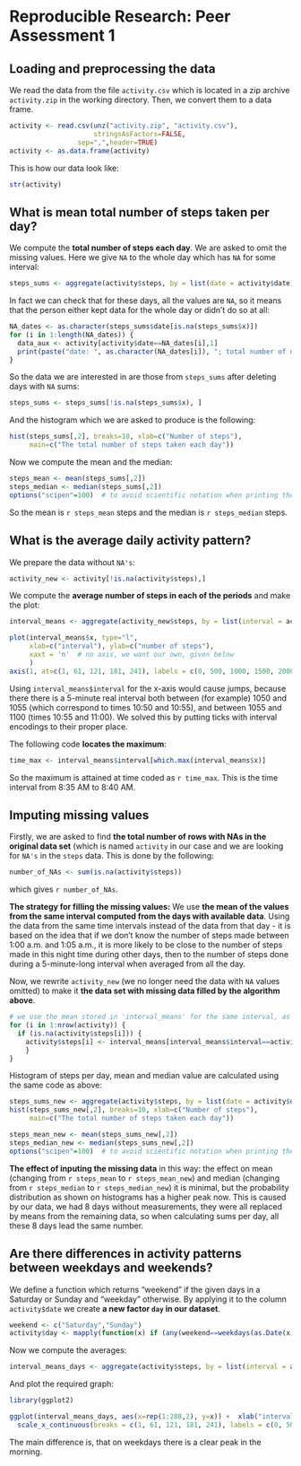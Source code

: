 # Reproducible Research: Peer Assessment 1

## Loading and preprocessing the data
 
We read the data from the file `activity.csv` which is located in a zip archive `activity.zip` in the working directory. Then, we convert them to a data frame.
```r
activity <- read.csv(unz("activity.zip", "activity.csv"),
                     stringsAsFactors=FALSE, 
                 sep=",",header=TRUE)
activity <- as.data.frame(activity)
```
This is how our data look like:
```r
str(activity)
```

## What is mean total number of steps taken per day?

We compute the **total number of steps each day**. We are asked to omit the missing values. Here we give `NA` to the whole day which has `NA` for some interval:
```r
steps_sums <- aggregate(activity$steps, by = list(date = activity$date), FUN = sum, na.omit=TRUE)
```
In fact we can check that for these days, all the values are `NA`, so it means that the person either kept data for the whole day or didn't do so at all:
```r
NA_dates <- as.character(steps_sums$date[is.na(steps_sums$x)])
for (i in 1:length(NA_dates)) {
  data_aux <- activity[activity$date==NA_dates[i],1]
  print(paste("date: ", as.character(NA_dates[i]), "; total number of data: ", as.character(length(data_aux)), "; NA's that day: ", as.character(sum(is.na(data_aux)))))
}
```
So the data we are interested in are those from `steps_sums` after deleting days with `NA` sums:
```r
steps_sums <- steps_sums[!is.na(steps_sums$x), ]
```
And the histogram which we are asked to produce is the following:
```r
hist(steps_sums[,2], breaks=10, xlab=c("Number of steps"), 
     main=c("The total number of steps taken each day"))                           
```
Now we compute the mean and the median:
```r
steps_mean <- mean(steps_sums[,2])
steps_median <- median(steps_sums[,2])
options("scipen"=100)  # to avoid scientific notation when printing the values
```
So the mean is `r steps_mean` steps and the median is `r steps_median` steps.

## What is the average daily activity pattern?

We prepare the data without `NA's`:
```r
activity_new <- activity[!is.na(activity$steps),]
```
We compute the **average number of steps in each of the periods** and make the plot:
```r
interval_means <- aggregate(activity_new$steps, by = list(interval = activity_new$interval), FUN = mean)

plot(interval_means$x, type="l",
     xlab=c("interval"), ylab=c("number of steps"),
     xaxt = 'n'  # no axis, we want our own, given below
     )  
axis(1, at=c(1, 61, 121, 181, 241), labels = c(0, 500, 1000, 1500, 2000))
```
Using `interval_means$interval` for the x-axis would cause jumps, because there there is a 5-minute real interval both between (for example) 1050 and 1055 (which correspond to times 10:50 and 10:55), and between 1055 and 1100 (times 10:55 and 11:00). We solved this by putting ticks with interval encodings to their proper place.

The following code **locates the maximum**:
```r
time_max <- interval_means$interval[which.max(interval_means$x)]
```
So the maximum is attained at time coded as `r time_max`. This is the time interval from 8:35 AM to 8:40 AM. 

## Imputing missing values

Firstly, we are asked to find **the total number of rows with NAs in the original data set** (which is named `activity` in our case and we are looking for `NA's` in the `steps` data. This is done by the following:
```r
number_of_NAs <- sum(is.na(activity$steps))
```
which gives `r number_of_NAs`.

**The strategy for filling the missing values:** We use **the mean of the values from the same interval computed from the days with available data**. Using the data from the same time intervals instead of the data from that day - it is based on the idea that if we don't know the number of steps made between 1:00 a.m. and 1:05 a.m., it is more likely to be close to the number of steps made in this night time during other days, then to the number of steps done during a 5-minute-long interval when averaged from all the day.  

Now, we rewrite `activity_new` (we no longer need the data with `NA` values omitted) to make it **the data set with missing data filled by the algorithm above**.

```r
# we use the mean stored in 'interval_means' for the same interval, as where the 'NA' appears
for (i in 1:nrow(activity)) {
  if (is.na(activity$steps[i])) {
    activity$steps[i] <- interval_means[interval_means$interval==activity$interval[i],2]
    }
}
```

Histogram of steps per day, mean and median value are calculated using the same code as above:

```r
steps_sums_new <- aggregate(activity$steps, by = list(date = activity$date), FUN = sum)
hist(steps_sums_new[,2], breaks=10, xlab=c("Number of steps"), 
     main=c("The total number of steps taken each day"))  
```

```r
steps_mean_new <- mean(steps_sums_new[,2])
steps_median_new <- median(steps_sums_new[,2])
options("scipen"=100)  # to avoid scientific notation when printing the values
```

**The effect of inputing the missing data** in this way: the effect on mean (changing from `r steps_mean` to `r steps_mean_new`) and median (changing from `r steps_median` to `r steps_median_new`) it is minimal, but the probability distribution as shown on histograms has a higher peak now. This is caused by our data, we had 8 days without measurements, they were all replaced by means from the remaining data, so when calculating sums per day, all these 8 days lead the same number.

## Are there differences in activity patterns between weekdays and weekends?

We define a function which returns "weekend" if the given days in a Saturday or Sunday and "weekday" otherwise. By applying it to the column `activity$date` we create **a new factor `day` in our dataset**.

```r
weekend <- c("Saturday","Sunday")
activity$day <- mapply(function(x) if (any(weekend==weekdays(as.Date(x)))) "weekend" else "weekday", activity$date)
```

Now we compute the averages:

```r
interval_means_days <- aggregate(activity$steps, by = list(interval = activity$interval, day = activity$day), FUN = mean)
```

And plot the required graph:

```r
library(ggplot2)

ggplot(interval_means_days, aes(x=rep(1:288,2), y=x)) +  xlab("interval")+ ylab("number of steps") +  facet_grid(day ~ .) + geom_line() +
  scale_x_continuous(breaks = c(1, 61, 121, 181, 241), labels = c(0, 500, 1000, 1500, 2000))
```
The main difference is, that on weekdays there is a clear peak in the morning.